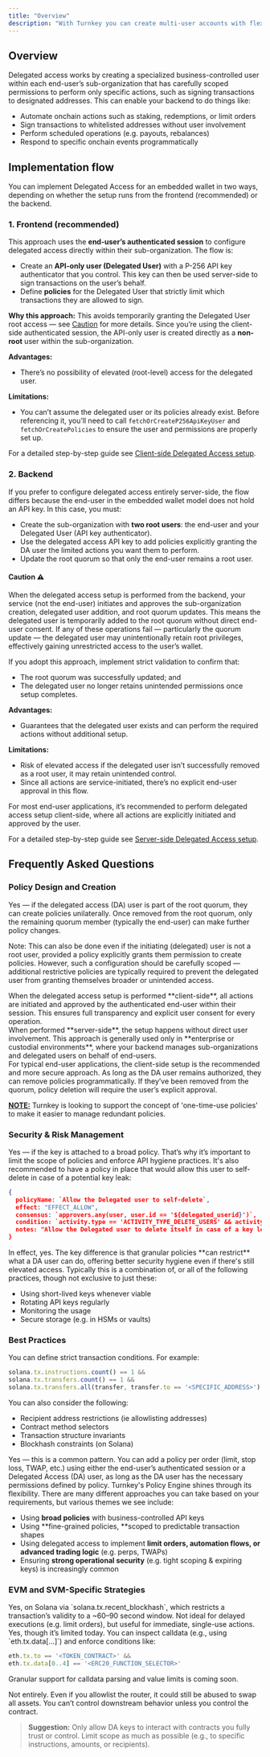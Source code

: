```yaml
---
title: "Overview"
description: "With Turnkey you can create multi-user accounts with flexible co-ownership controls. This primitive enables you to establish delegated access to a user’s wallet, reducing or removing the need for them to manually approve each action. You can provide a smoother user experience while ensuring that end-users maintain full control over their wallets."
---
```


## Overview

Delegated access works by creating a specialized business-controlled user within each end-user’s sub-organization that has carefully scoped permissions to perform only specific actions, such as signing transactions to designated addresses. This can enable your backend to do things like:

- Automate onchain actions such as staking, redemptions, or limit orders
- Sign transactions to whitelisted addresses without user involvement
- Perform scheduled operations (e.g. payouts, rebalances)
- Respond to specific onchain events programmatically

## Implementation flow

You can implement Delegated Access for an embedded wallet in two ways, depending on whether the setup runs from the frontend (recommended) or the backend.

### 1. Frontend (recommended)

This approach uses the **end-user’s authenticated session** to configure delegated access directly within their sub-organization. The flow is:
- Create an **API-only user (Delegated User)** with a P-256 API key authenticator that you control. This key can then be used server-side to sign transactions on the user’s behalf.
- Define **policies** for the Delegated User that strictly limit which transactions they are allowed to sign.

**Why this approach:** 
This avoids temporarily granting the Delegated User root access — see [Caution](#caution) for more details. Since you’re using the client-side authenticated session, the API-only user is created directly as a **non-root** user within the sub-organization.

**Advantages:**
- There’s no possibility of elevated (root-level) access for the delegated user.

**Limitations:**
- You can’t assume the delegated user or its policies already exist. Before referencing it, you’ll need to call `fetchOrCreateP256ApiKeyUser` and `fetchOrCreatePolicies` to ensure the user and permissions are properly set up.

For a detailed step-by-step guide see [Client-side Delegated Access setup](concepts/policies/delegated-access-frontend).

### 2. Backend

If you prefer to configure delegated access entirely server-side, the flow differs because the end-user in the embedded wallet model does not hold an API key. In this case, you must:
- Create the sub-organization with **two root users**: the end-user and your Delegated User (API key authenticator).
- Use the delegated access API key to add policies explicitly granting the DA user the limited actions you want them to perform.
- Update the root quorum so that only the end-user remains a root user.


<h4 id="caution">Caution ⚠️</h4>
When the delegated access setup is performed from the backend, your service (not the end-user) initiates and approves the sub-organization creation, delegated user addition, and root quorum updates.
This means the delegated user is temporarily added to the root quorum without direct end-user consent. If any of these operations fail — particularly the quorum update — the delegated user may unintentionally retain root privileges, effectively gaining unrestricted access to the user’s wallet.

If you adopt this approach, implement strict validation to confirm that:
- The root quorum was successfully updated; and
- The delegated user no longer retains unintended permissions once setup completes.

**Advantages:**
- Guarantees that the delegated user exists and can perform the required actions without additional setup.

**Limitations:**
- Risk of elevated access if the delegated user isn’t successfully removed as a root user, it may retain unintended control.
- Since all actions are service-initiated, there’s no explicit end-user approval in this flow.

For most end-user applications, it’s recommended to perform delegated access setup client-side, where all actions are explicitly initiated and approved by the user.

For a detailed step-by-step guide see [Server-side Delegated Access setup](concepts/policies/delegated-access-backend).

## Frequently Asked Questions

### Policy Design and Creation

<Accordion title="Can I create policies on behalf of a user without their explicit approval?">
  Yes — if the delegated access (DA) user is part of the root quorum, they can create policies unilaterally. Once removed from the root quorum, only the remaining quorum member (typically the end-user) can make further policy changes.

  Note: This can also be done even if the initiating (delegated) user is not a root user, provided a policy explicitly grants them permission to create policies. However, such a configuration should be carefully scoped — additional restrictive policies are typically required to prevent the delegated user from granting themselves broader or unintended access.
</Accordion>

<Accordion title="When does the user 'approve' a delegated access setup?">
  When the delegated access setup is performed **client-side**, all actions are initiated and approved by the authenticated end-user within their session. This ensures full transparency and explicit user consent for every operation.
  <br />
  When performed **server-side**, the setup happens without direct user involvement. This approach is generally used only in **enterprise or custodial environments**, where your backend manages sub-organizations and delegated users on behalf of end-users.  
  <br />
  For typical end-user applications, the client-side setup is the recommended and more secure approach.
</Accordion>

<Accordion title="After a limit order is filled, how can I remove/null a policy programmatically?">
  As long as the DA user remains authorized, they can remove policies programmatically. If they’ve been removed from the quorum, policy deletion will require the user’s explicit approval.

  **<u>NOTE:</u>** Turnkey is looking to support the concept of 'one-time-use policies' to make it easier to manage redundant policies.
</Accordion>

### Security & Risk Management

<Accordion title="If a delegated API key is leaked, does that allow someone to act on behalf of the user?">
  Yes — if the key is attached to a broad policy. That’s why it’s important to limit the scope of policies and enforce API hygiene practices.
  It's also recommended to have a policy in place that would allow this user to self-delete in case of a potential key leak:

  ```json
  {
    policyName: `Allow the Delegated user to self-delete`,
    effect: "EFFECT_ALLOW",
    consensus: `approvers.any(user, user.id == '${delegated_userid}')`,
    condition: `activity.type == 'ACTIVITY_TYPE_DELETE_USERS' && activity.params.user_ids.count() == 1 && '${delegated_userid}' in activity.params.user_ids`,
    notes: "Allow the Delegated user to delete itself in case of a key leak"
  }
  ```
</Accordion>

<Accordion title="Is this the same risk as having a master delegate account?">
  In effect, yes. The key difference is that granular policies **can restrict** what a DA user can do, offering better security hygiene even if there's still elevated access.
</Accordion>

<Accordion title="What are best practices for storing and rotating Delegate Access API keys?">
  Typically this is a combination of, or all of the following practices, though not exclusive to just these:

  - Using short-lived keys whenever viable
  - Rotating API keys regularly
  - Monitoring the usage
  - Secure storage (e.g. in HSMs or vaults)
</Accordion>

### Best Practices

<Accordion title="How do I scope a delegated access policy to reduce signing risk?">
  You can define strict transaction conditions. For example:

  ```javascript
  solana.tx.instructions.count() == 1 &&
  solana.tx.transfers.count() == 1 &&
  solana.tx.transfers.all(transfer, transfer.to == '<SPECIFIC_ADDRESS>')
  ```

  You can also consider the following:

  - Recipient address restrictions (ie allowlisting addresses)
  - Contract method selectors
  - Transaction structure invariants
  - Blockhash constraints (on Solana)
</Accordion>

<Accordion title="Can I dynamically add policies per limit order without user friction?">
  Yes — this is a common pattern. You can add a policy per order (limit, stop loss, TWAP, etc.) using either the end-user’s authenticated session or a Delegated Access (DA) user, as long as the DA user has the necessary permissions defined by policy.
</Accordion>

<Accordion title="What are common implementation patterns among Turnkey clients using Delegated Access?">
  Turnkey's Policy Engine shines through its flexibility. There are many different approaches you can take based on your requirements, but various themes we see include:

  - Using **broad policies** with business-controlled API keys
  - Using \*\*fine-grained policies, \*\*scoped to predictable transaction shapes
  - Using delegated access to implement **limit orders, automation flows, or advanced trading logic** (e.g. perps, TWAPs)
  - Ensuring **strong operational security** (e.g. tight scoping & expiring keys) is increasingly common
</Accordion>

### EVM and SVM-Specific Strategies

<Accordion title="Are time-bound transactions supported?">
  Yes, on Solana via `solana.tx.recent_blockhash`, which restricts a transaction’s validity to a ~60–90 second window. Not ideal for delayed executions (e.g. limit orders), but useful for immediate, single-use actions.
</Accordion>

<Accordion title="For EVM transactions, can I enforce token-specific or contract-specific limits?">
  Yes, though it’s limited today. You can inspect calldata (e.g., using `eth.tx.data[...]`) and enforce conditions like:

  ```javascript
  eth.tx.to == '<TOKEN_CONTRACT>' &&
  eth.tx.data[0..4] == '<ERC20_FUNCTION_SELECTOR>'
  ```

  Granular support for calldata parsing and value limits is coming soon.
</Accordion>

<Accordion title="Is it safe to whitelist routers (e.g. Jupiter) in delegated access policies?">
  Not entirely. Even if you allowlist the router, it could still be abused to swap all assets. You can’t control downstream behavior unless you control the contract.

  > **Suggestion:** Only allow DA keys to interact with contracts you fully trust or control. Limit scope as much as possible (e.g., to specific instructions, amounts, or recipients).
</Accordion>
